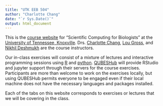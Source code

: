 ```yaml
---
title: "UTK EEB 504"
author: "Charlotte Chang"
date: "`r Sys.Date()`"
output: html_document
---
```


This is the [course website](https://charlottehchang.github.io/EEB504/) for "Scientific Computing for Biologists" at the [University of Tennessee, Knoxville](https://eeb.utk.edu/). Drs. [Charlotte Chang](http://charlottehchang.github.io), [Lou Gross](http://www.tiem.utk.edu/~gross/), and [Nikhil Deshmukh](https://www.linkedin.com/in/nikhil-d-aa55676/) are the course instructors.

Our in-class exercises will consist of a mixture of lectures and interactive programming sessions using [R](https://cran.r-project.org/) and [python](https://www.anaconda.com/download/). [QUBESHub](https://qubeshub.org/community/groups/utk_eeb_504) will provide RStudio and jupyter support through their servers for the course exercises. Participants are more than welcome to work on the exercises locally, but using QUBESHub permits everyone to be engaged even if their local machine does not have the necessary languages and packages installed.

Each of the tabs on this website corresponds to exercises or lectures that we will be covering in the class.